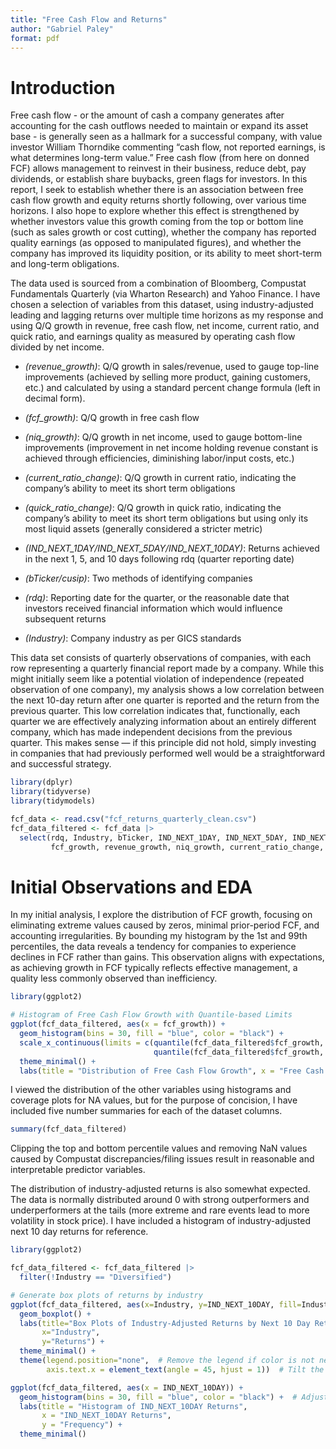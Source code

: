 ```yaml
---
title: "Free Cash Flow and Returns"
author: "Gabriel Paley"
format: pdf
---
```


# Introduction

Free cash flow - or the amount of cash a company generates after accounting for the cash outflows needed to maintain or expand its asset base - is generally seen as a hallmark for a successful company, with value investor William Thorndike commenting "cash flow, not reported earnings, is what determines long-term value." Free cash flow (from here on donned FCF) allows management to reinvest in their business, reduce debt, pay dividends, or establish share buybacks, green flags for investors. In this report, I seek to establish whether there is an association between free cash flow growth and equity returns shortly following, over various time horizons. I also hope to explore whether this effect is strengthened by whether investors value this growth coming from the top or bottom line (such as sales growth or cost cutting), whether the company has reported quality earnings (as opposed to manipulated figures), and whether the company has improved its liquidity position, or its ability to meet short-term and long-term obligations.

The data used is sourced from a combination of Bloomberg, Compustat Fundamentals Quarterly (via Wharton Research) and Yahoo Finance. I have chosen a selection of variables from this dataset, using industry-adjusted leading and lagging returns over multiple time horizons as my response and using Q/Q growth in revenue, free cash flow, net income, current ratio, and quick ratio, and earnings quality as measured by operating cash flow divided by net income.

 - *(revenue_growth)*: Q/Q growth in sales/revenue, used to gauge top-line improvements (achieved by selling more product, 
    gaining customers, etc.) and calculated by using a standard percent change formula (left in decimal form).
 - *(fcf_growth)*: Q/Q growth in free cash flow
 - *(niq_growth)*: Q/Q growth in net income, used to gauge bottom-line improvements (improvement in net income holding revenue         constant is achieved through efficiencies, diminishing labor/input costs, etc.)
 - *(current_ratio_change)*: Q/Q growth in current ratio, indicating the company's ability to meet its short term obligations
 - *(quick_ratio_change)*: Q/Q growth in quick ratio, indicating the company's ability to meet its short term obligations but using
    only its most liquid assets (generally considered a stricter metric)
   
 - *(IND_NEXT_1DAY/IND_NEXT_5DAY/IND_NEXT_10DAY)*: Returns achieved in the next 1, 5, and 10 days following rdq (quarter reporting     date)
 
 - *(bTicker/cusip)*: Two methods of identifying companies
 - *(rdq)*: Reporting date for the quarter, or the reasonable date that investors received financial information which would           influence subsequent returns
 - *(Industry)*: Company industry as per GICS standards

This data set consists of quarterly observations of companies, with each row representing a quarterly financial report made by a company. While this might initially seem like a potential violation of independence (repeated observation of one company), my analysis shows a low correlation between the next 10-day return after one quarter is reported and the return from the previous quarter. This low correlation indicates that, functionally, each quarter we are effectively analyzing information about an entirely different company, which has made independent decisions from the previous quarter. This makes sense — if this principle did not hold, simply investing in companies that had previously performed well would be a straightforward and successful strategy.

```r
library(dplyr)
library(tidyverse)
library(tidymodels)

fcf_data <- read.csv("fcf_returns_quarterly_clean.csv")
fcf_data_filtered <- fcf_data |>
  select(rdq, Industry, bTicker, IND_NEXT_1DAY, IND_NEXT_5DAY, IND_NEXT_10DAY, IND_NEXT_15DAY,
         fcf_growth, revenue_growth, niq_growth, current_ratio_change, quick_ratio_change, earnings_quality)
```
# Initial Observations and EDA

In my initial analysis, I explore the distribution of FCF growth, focusing on eliminating extreme values caused by zeros, minimal prior-period FCF, and accounting irregularities. By bounding my histogram by the 1st and 99th percentiles, the data reveals a tendency for companies to experience declines in FCF rather than gains. This observation aligns with expectations, as achieving growth in FCF typically reflects effective management, a quality less commonly observed than inefficiency.

```r
library(ggplot2)

# Histogram of Free Cash Flow Growth with Quantile-based Limits
ggplot(fcf_data_filtered, aes(x = fcf_growth)) +
  geom_histogram(bins = 30, fill = "blue", color = "black") +
  scale_x_continuous(limits = c(quantile(fcf_data_filtered$fcf_growth, 0.01, na.rm = TRUE), 
                                quantile(fcf_data_filtered$fcf_growth, 0.99, na.rm = TRUE))) +
  theme_minimal() +
  labs(title = "Distribution of Free Cash Flow Growth", x = "Free Cash Flow Growth", y = "Frequency")

```

I viewed the distribution of the other variables using histograms and coverage plots for NA values, but for the purpose of concision, I have included five number summaries for each of the dataset columns. 

```r
summary(fcf_data_filtered)
```
Clipping the top and bottom percentile values and removing NaN values caused by Compustat discrepancies/filing issues result in reasonable and interpretable predictor variables. 

The distribution of industry-adjusted returns is also somewhat expected. The data is normally distributed around 0 with strong outperformers and underperformers at the tails (more extreme and rare events lead to more volatility in stock price). I have included a histogram of industry-adjusted next 10 day returns for reference. 

```r
library(ggplot2)

fcf_data_filtered <- fcf_data_filtered |>
  filter(!Industry == "Diversified")

# Generate box plots of returns by industry
ggplot(fcf_data_filtered, aes(x=Industry, y=IND_NEXT_10DAY, fill=Industry)) +
  geom_boxplot() +
  labs(title="Box Plots of Industry-Adjusted Returns by Next 10 Day Returns by Industry",
       x="Industry",
       y="Returns") +
  theme_minimal() +
  theme(legend.position="none",  # Remove the legend if color is not necessary
        axis.text.x = element_text(angle = 45, hjust = 1))  # Tilt the x-axis labels for clarity
```
```r
ggplot(fcf_data_filtered, aes(x = IND_NEXT_10DAY)) +
  geom_histogram(bins = 30, fill = "blue", color = "black") +  # Adjust the number of bins as needed
  labs(title = "Histogram of IND_NEXT_10DAY Returns",
       x = "IND_NEXT_10DAY Returns",
       y = "Frequency") +
  theme_minimal()
```

